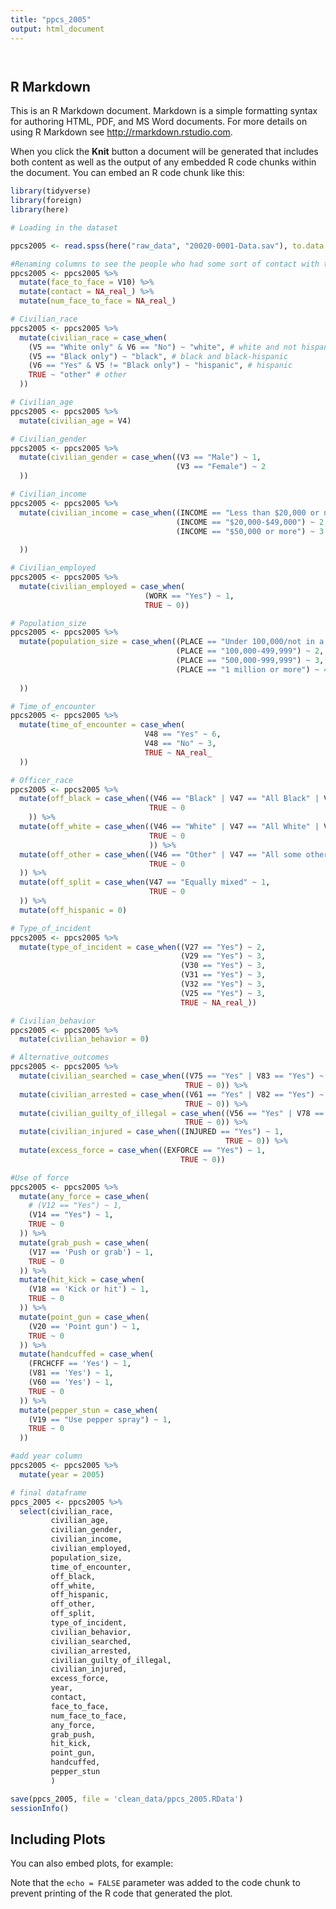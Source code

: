 ```yaml
---
title: "ppcs_2005"
output: html_document
---
```

```r

```

```r
```

## R Markdown

This is an R Markdown document. Markdown is a simple formatting syntax for authoring HTML, PDF, and MS Word documents. For more details on using R Markdown see <http://rmarkdown.rstudio.com>.

When you click the **Knit** button a document will be generated that includes both content as well as the output of any embedded R code chunks within the document. You can embed an R code chunk like this:

```r
library(tidyverse)
library(foreign)
library(here)
```


```r
# Loading in the dataset

ppcs2005 <- read.spss(here("raw_data", "20020-0001-Data.sav"), to.data.frame=TRUE)
```


```r
#Renaming columns to see the people who had some sort of contact with the police
ppcs2005 <- ppcs2005 %>%
  mutate(face_to_face = V10) %>%
  mutate(contact = NA_real_) %>%
  mutate(num_face_to_face = NA_real_)
```


```r
# Civilian_race
ppcs2005 <- ppcs2005 %>% 
  mutate(civilian_race = case_when(
    (V5 == "White only" & V6 == "No") ~ "white", # white and not hispanic
    (V5 == "Black only") ~ "black", # black and black-hispanic
    (V6 == "Yes" & V5 != "Black only") ~ "hispanic", # hispanic
    TRUE ~ "other" # other
  ))
```


```r
# Civilian_age
ppcs2005 <- ppcs2005 %>% 
  mutate(civilian_age = V4)

```


```r
# Civilian_gender
ppcs2005 <- ppcs2005 %>%
  mutate(civilian_gender = case_when((V3 == "Male") ~ 1,
                                     (V3 == "Female") ~ 2
  ))

```


```r
# Civilian_income
ppcs2005 <- ppcs2005 %>%
  mutate(civilian_income = case_when((INCOME == "Less than $20,000 or na") ~ 1,
                                     (INCOME == "$20,000-$49,000") ~ 2,
                                     (INCOME == "$50,000 or more") ~ 3
    
  ))

```


```r
# Civilian_employed
ppcs2005 <- ppcs2005 %>%
  mutate(civilian_employed = case_when(
                              (WORK == "Yes") ~ 1,
                              TRUE ~ 0))

```


```r
# Population_size
ppcs2005 <- ppcs2005 %>%
  mutate(population_size = case_when((PLACE == "Under 100,000/not in a place") ~ 1,
                                     (PLACE == "100,000-499,999") ~ 2,
                                     (PLACE == "500,000-999,999") ~ 3,
                                     (PLACE == "1 million or more") ~ 4,
    
  ))

```


```r
# Time_of_encounter
ppcs2005 <- ppcs2005 %>%
  mutate(time_of_encounter = case_when(
                              V48 == "Yes" ~ 6,
                              V48 == "No" ~ 3,
                              TRUE ~ NA_real_
  ))
```


```r
# Officer_race
ppcs2005 <- ppcs2005 %>%
  mutate(off_black = case_when((V46 == "Black" | V47 == "All Black" | V47 == "Mostly Black") ~ 1,
                               TRUE ~ 0
    )) %>%
  mutate(off_white = case_when((V46 == "White" | V47 == "All White" | V47 == "Mostly White") ~ 1,
                               TRUE ~ 0
                               )) %>% 
  mutate(off_other = case_when((V46 == "Other" | V47 == "All some other race" | V47 == "Mostly some other race") ~ 1,
                               TRUE ~ 0
  )) %>%
  mutate(off_split = case_when(V47 == "Equally mixed" ~ 1,
                               TRUE ~ 0
  )) %>%
  mutate(off_hispanic = 0)
```


```r
# Type_of_incident
ppcs2005 <- ppcs2005 %>%
  mutate(type_of_incident = case_when((V27 == "Yes") ~ 2, 
                                      (V29 == "Yes") ~ 3,
                                      (V30 == "Yes") ~ 3,
                                      (V31 == "Yes") ~ 3,
                                      (V32 == "Yes") ~ 3,
                                      (V25 == "Yes") ~ 3,
                                      TRUE ~ NA_real_))
```


```r
# Civilian_behavior
ppcs2005 <- ppcs2005 %>%
  mutate(civilian_behavior = 0)
```


```r
# Alternative_outcomes
ppcs2005 <- ppcs2005 %>%
  mutate(civilian_searched = case_when((V75 == "Yes" | V83 == "Yes") ~ 1,
                                       TRUE ~ 0)) %>%
  mutate(civilian_arrested = case_when((V61 == "Yes" | V82 == "Yes") ~ 1,
                                       TRUE ~ 0)) %>%
  mutate(civilian_guilty_of_illegal = case_when((V56 == "Yes" | V78 == "Yes") ~ 1,
                                       TRUE ~ 0)) %>%
  mutate(civilian_injured = case_when((INJURED == "Yes") ~ 1,
                                                TRUE ~ 0)) %>%
  mutate(excess_force = case_when((EXFORCE == "Yes") ~ 1,
                                      TRUE ~ 0))
```


```r
#Use of force 
ppcs2005 <- ppcs2005 %>%
  mutate(any_force = case_when(
    # (V12 == "Yes") ~ 1,
    (V14 == "Yes") ~ 1,
    TRUE ~ 0
  )) %>%
  mutate(grab_push = case_when(
    (V17 == 'Push or grab') ~ 1,
    TRUE ~ 0
  )) %>%
  mutate(hit_kick = case_when(
    (V18 == 'Kick or hit') ~ 1,
    TRUE ~ 0
  )) %>%
  mutate(point_gun = case_when(
    (V20 == 'Point gun') ~ 1,
    TRUE ~ 0
  )) %>%
  mutate(handcuffed = case_when(
    (FRCHCFF == 'Yes') ~ 1,
    (V81 == 'Yes') ~ 1,
    (V60 == 'Yes') ~ 1,
    TRUE ~ 0
  )) %>%
  mutate(pepper_stun = case_when(
    (V19 == "Use pepper spray") ~ 1,
    TRUE ~ 0
  ))
```


```r
#add year column
ppcs2005 <- ppcs2005 %>%
  mutate(year = 2005)

```


```r
# final dataframe
ppcs_2005 <- ppcs2005 %>%
  select(civilian_race,
         civilian_age,
         civilian_gender,
         civilian_income,
         civilian_employed,
         population_size,
         time_of_encounter,
         off_black,
         off_white,
         off_hispanic,
         off_other,
         off_split,
         type_of_incident,
         civilian_behavior,
         civilian_searched,
         civilian_arrested,
         civilian_guilty_of_illegal,
         civilian_injured,
         excess_force,
         year,
         contact,
         face_to_face,
         num_face_to_face,
         any_force,
         grab_push, 
         hit_kick,
         point_gun,
         handcuffed,
         pepper_stun
         )
```


```r
save(ppcs_2005, file = 'clean_data/ppcs_2005.RData')
sessionInfo()
```
## Including Plots

You can also embed plots, for example:

Note that the `echo = FALSE` parameter was added to the code chunk to prevent printing of the R code that generated the plot.
